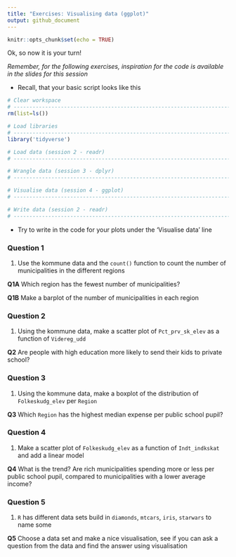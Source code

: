 ```yaml
---
title: "Exercises: Visualising data (ggplot)"
output: github_document
---
```


```r
knitr::opts_chunk$set(echo = TRUE)
```

Ok, so now it is your turn!

_Remember, for the following exercises, inspiration for the code is available in the slides for this session_

- Recall, that your basic script looks like this

```r
# Clear workspace
# ------------------------------------------------------------------------------
rm(list=ls())

# Load libraries
# ------------------------------------------------------------------------------
library('tidyverse')

# Load data (session 2 - readr)
# ------------------------------------------------------------------------------

# Wrangle data (session 3 - dplyr)
# ------------------------------------------------------------------------------

# Visualise data (session 4 - ggplot)
# ------------------------------------------------------------------------------

# Write data (session 2 - readr)
# ------------------------------------------------------------------------------

```

- Try to write in the code for your plots under the 'Visualise data' line

### Question 1

1. Use the kommune data and the `count()` function to count the number of municipalities in the different regions

__Q1A__ Which region has the fewest number of municipalities?

__Q1B__ Make a barplot of the number of municipalities in each region

### Question 2

1. Using the kommune data, make a scatter plot of `Pct_prv_sk_elev` as a function of `Videreg_udd`

__Q2__ Are people with high education more likely to send their kids to private school?

### Question 3

1. Using the kommune data, make a boxplot of the distribution of `Folkeskudg_elev` per `Region`

__Q3__ Which `Region` has the highest median expense per public school pupil?

### Question 4

1. Make a scatter plot of `Folkeskudg_elev` as a function of `Indt_indkskat` and add a linear model

__Q4__ What is the trend? Are rich municipalities spending more or less per public school pupil, compared to municipalities with a lower average income?

### Question 5

1. `R` has different data sets build in `diamonds`, `mtcars`, `iris`, `starwars` to name some

__Q5__ Choose a data set and make a nice visualisation, see if you can ask a question from the data and find the answer using visualisation

